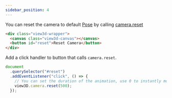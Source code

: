 ```yaml
---
sidebar_position: 4
---
```


You can reset the camera to default [Pose](/docs/api/Pose) by calling [camera.reset](/docs/api/Camera#reset)

```html
<div class="view3d-wrapper">
  <canvas class="view3d-canvas"></canvas>
  <button id="reset">Reset Camera</button>
</div>
```

Add a click handler to button that calls `camera.reset`.

```js
document
  .querySelector("#reset")
  .addEventListener("click", () => {
    // You can set the duration of the animation, use 0 to instantly move to the initial camera pose.
    view3D.camera.reset(500);
  });
```
